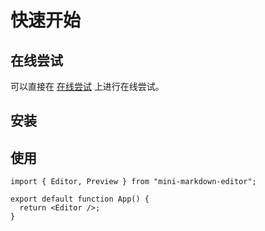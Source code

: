 
# 快速开始

## 在线尝试

可以直接在 [在线尝试](../example) 上进行在线尝试。

## 安装

<PackageManagerTabs command="install mini-markdown-editor" />

## 使用

```tsx [src/App.tsx]
import { Editor, Preview } from "mini-markdown-editor";

export default function App() {
  return <Editor />;
}
```
